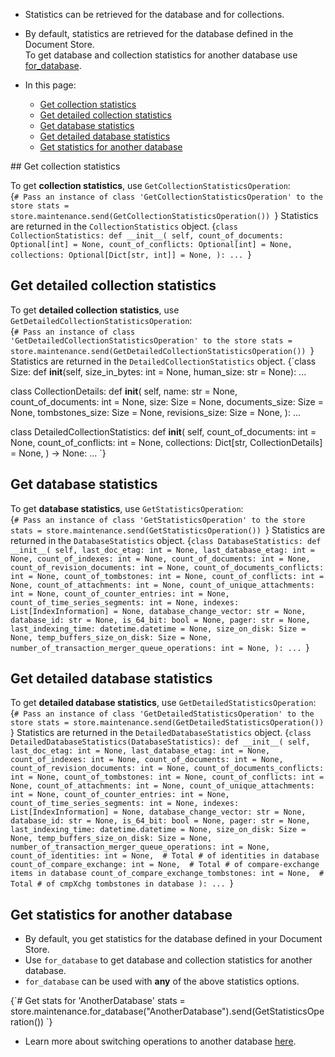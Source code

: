
<Admonition type="note" title="">

* Statistics can be retrieved for the database and for collections.  

* By default, statistics are retrieved for the database defined in the Document Store.   
  To get database and collection statistics for another database use [for_database](../../../client-api/operations/maintenance/get-stats.mdx#get-stats-for-another-database).  

* In this page:
    * [Get collection statistics](../../../client-api/operations/maintenance/get-stats.mdx#get-collection-statistics)
    * [Get detailed collection statistics](../../../client-api/operations/maintenance/get-stats.mdx#get-detailed-collection-statistics)
    * [Get database statistics](../../../client-api/operations/maintenance/get-stats.mdx#get-database-statistics)
    * [Get detailed database statistics](../../../client-api/operations/maintenance/get-stats.mdx#get-detailed-database-statistics)
    * [Get statistics for another database](../../../client-api/operations/maintenance/get-stats.mdx#get-statistics-for-another-database)
</Admonition>
## Get collection statistics

To get **collection statistics**, use `GetCollectionStatisticsOperation`:  
<TabItem value="stats_1" label="stats_1">
<CodeBlock language="python">
{`# Pass an instance of class 'GetCollectionStatisticsOperation' to the store
stats = store.maintenance.send(GetCollectionStatisticsOperation())
`}
</CodeBlock>
</TabItem>
Statistics are returned in the `CollectionStatistics` object.
<TabItem value="stats_1_results" label="stats_1_results">
<CodeBlock language="python">
{`class CollectionStatistics:
    def __init__(
        self,
        count_of_documents: Optional[int] = None,
        count_of_conflicts: Optional[int] = None,
        collections: Optional[Dict[str, int]] = None,
    ): ...
`}
</CodeBlock>
</TabItem>



## Get detailed collection statistics

To get **detailed collection statistics**, use `GetDetailedCollectionStatisticsOperation`:  
<TabItem value="stats_2" label="stats_2">
<CodeBlock language="python">
{`# Pass an instance of class 'GetDetailedCollectionStatisticsOperation' to the store
stats = store.maintenance.send(GetDetailedCollectionStatisticsOperation())
`}
</CodeBlock>
</TabItem>
Statistics are returned in the `DetailedCollectionStatistics` object.
<TabItem value="stats_2_results" label="stats_2_results">
<CodeBlock language="python">
{`class Size:
    def __init__(self, size_in_bytes: int = None, human_size: str = None): ...

class CollectionDetails:
    def __init__(
        self,
        name: str = None,
        count_of_documents: int = None,
        size: Size = None,
        documents_size: Size = None,
        tombstones_size: Size = None,
        revisions_size: Size = None,
    ): ...

class DetailedCollectionStatistics:
    def __init__(
        self,
        count_of_documents: int = None,
        count_of_conflicts: int = None,
        collections: Dict[str, CollectionDetails] = None,
    ) -> None: ...
`}
</CodeBlock>
</TabItem>



## Get database statistics

To get **database statistics**, use `GetStatisticsOperation`:  
<TabItem value="stats_3" label="stats_3">
<CodeBlock language="python">
{`# Pass an instance of class 'GetStatisticsOperation' to the store
stats = store.maintenance.send(GetStatisticsOperation())
`}
</CodeBlock>
</TabItem>
Statistics are returned in the `DatabaseStatistics` object.
<TabItem value="stats_3_results" label="stats_3_results">
<CodeBlock language="python">
{`class DatabaseStatistics:
    def __init__(
        self,
        last_doc_etag: int = None,
        last_database_etag: int = None,
        count_of_indexes: int = None,
        count_of_documents: int = None,
        count_of_revision_documents: int = None,
        count_of_documents_conflicts: int = None,
        count_of_tombstones: int = None,
        count_of_conflicts: int = None,
        count_of_attachments: int = None,
        count_of_unique_attachments: int = None,
        count_of_counter_entries: int = None,
        count_of_time_series_segments: int = None,
        indexes: List[IndexInformation] = None,
        database_change_vector: str = None,
        database_id: str = None,
        is_64_bit: bool = None,
        pager: str = None,
        last_indexing_time: datetime.datetime = None,
        size_on_disk: Size = None,
        temp_buffers_size_on_disk: Size = None,
        number_of_transaction_merger_queue_operations: int = None,
    ): ...
`}
</CodeBlock>
</TabItem>



## Get detailed database statistics

To get **detailed database statistics**, use `GetDetailedStatisticsOperation`:  
<TabItem value="stats_4" label="stats_4">
<CodeBlock language="python">
{`# Pass an instance of class 'GetDetailedStatisticsOperation' to the store
stats = store.maintenance.send(GetDetailedStatisticsOperation())
`}
</CodeBlock>
</TabItem>
Statistics are returned in the `DetailedDatabaseStatistics` object.
<TabItem value="stats_4_results" label="stats_4_results">
<CodeBlock language="python">
{`class DetailedDatabaseStatistics(DatabaseStatistics):
    def __init__(
        self,
        last_doc_etag: int = None,
        last_database_etag: int = None,
        count_of_indexes: int = None,
        count_of_documents: int = None,
        count_of_revision_documents: int = None,
        count_of_documents_conflicts: int = None,
        count_of_tombstones: int = None,
        count_of_conflicts: int = None,
        count_of_attachments: int = None,
        count_of_unique_attachments: int = None,
        count_of_counter_entries: int = None,
        count_of_time_series_segments: int = None,
        indexes: List[IndexInformation] = None,
        database_change_vector: str = None,
        database_id: str = None,
        is_64_bit: bool = None,
        pager: str = None,
        last_indexing_time: datetime.datetime = None,
        size_on_disk: Size = None,
        temp_buffers_size_on_disk: Size = None,
        number_of_transaction_merger_queue_operations: int = None,
        count_of_identities: int = None,  # Total # of identities in database
        count_of_compare_exchange: int = None,  # Total # of compare-exchange items in database
        count_of_compare_exchange_tombstones: int = None,  # Total # of cmpXchg tombstones in database
    ): ...
`}
</CodeBlock>
</TabItem>



## Get statistics for another database

* By default, you get statistics for the database defined in your Document Store.  
* Use `for_database` to get database and collection statistics for another database.  
* `for_database` can be used with **any** of the above statistics options.

<TabItem value="stats_5" label="stats_5">
<CodeBlock language="python">
{`# Get stats for 'AnotherDatabase'
stats = store.maintenance.for_database("AnotherDatabase").send(GetStatisticsOperation())
`}
</CodeBlock>
</TabItem>

* Learn more about switching operations to another database [here](../../../client-api/operations/how-to/switch-operations-to-a-different-database.mdx).




